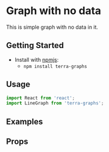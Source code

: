 
# Graph with no data

This is simple graph with no data in it.

## Getting Started

- Install with [npmjs](https://www.npmjs.com):
  - `npm install terra-graphs`

## Usage

```jsx
import React from 'react';
import LineGraph from 'terra-graphs';
```
## Examples
<LineGraph />

## Props
<PropsTable />